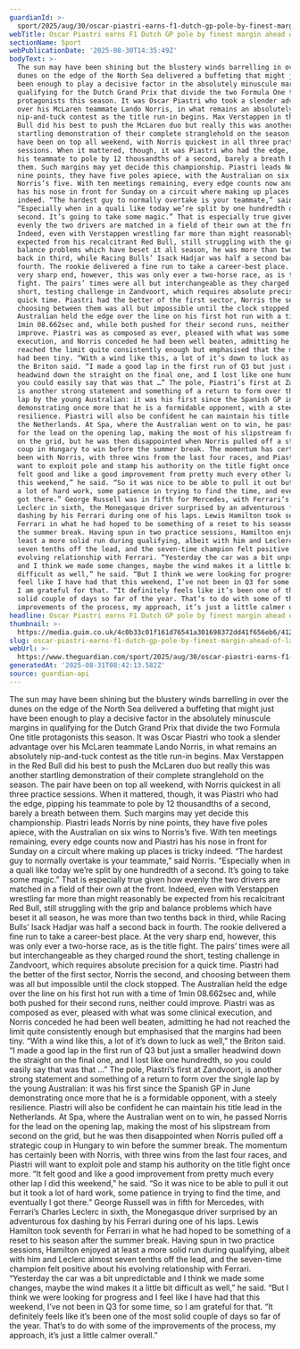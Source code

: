 ```yaml
---
guardianId: >-
  sport/2025/aug/30/oscar-piastri-earns-f1-dutch-gp-pole-by-finest-margin-ahead-of-lando-norris
webTitle: Oscar Piastri earns F1 Dutch GP pole by finest margin ahead of Lando Norris
sectionName: Sport
webPublicationDate: '2025-08-30T14:35:49Z'
bodyText: >-
  The sun may have been shining but the blustery winds barrelling in over the
  dunes on the edge of the North Sea delivered a buffeting that might just have
  been enough to play a decisive factor in the absolutely minuscule margins in
  qualifying for the Dutch Grand Prix that divide the two Formula One title
  protagonists this season. It was Oscar Piastri who took a slender advantage
  over his McLaren teammate Lando Norris, in what remains an absolutely
  nip-and-tuck contest as the title run-in begins. Max Verstappen in the Red
  Bull did his best to push the McLaren duo but really this was another
  startling demonstration of their complete stranglehold on the season. The pair
  have been on top all weekend, with Norris quickest in all three practice
  sessions. When it mattered, though, it was Piastri who had the edge, pipping
  his teammate to pole by 12 thousandths of a second, barely a breath between
  them. Such margins may yet decide this championship. Piastri leads Norris by
  nine points, they have five poles apiece, with the Australian on six wins to
  Norris’s five. With ten meetings remaining, every edge counts now and Piastri
  has his nose in front for Sunday on a circuit where making up places is tricky
  indeed. “The hardest guy to normally overtake is your teammate,” said Norris.
  “Especially when in a quali like today we’re split by one hundredth of a
  second. It’s going to take some magic.” That is especially true given how
  evenly the two drivers are matched in a field of their own at the front.
  Indeed, even with Verstappen wrestling far more than might reasonably be
  expected from his recalcitrant Red Bull, still struggling with the grip and
  balance problems which have beset it all season, he was more than two tenths
  back in third, while Racing Bulls’ Isack Hadjar was half a second back in
  fourth. The rookie delivered a fine run to take a career-best place. At the
  very sharp end, however, this was only ever a two-horse race, as is the title
  fight. The pairs’ times were all but interchangeable as they charged round the
  short, testing challenge in Zandvoort, which requires absolute precision for a
  quick time. Piastri had the better of the first sector, Norris the second, and
  choosing between them was all but impossible until the clock stopped. The
  Australian held the edge over the line on his first hot run with a time of
  1min 08.662sec and, while both pushed for their second runs, neither could
  improve. Piastri was as composed as ever, pleased with what was some clinical
  execution, and Norris conceded he had been well beaten, admitting he had not
  reached the limit quite consistently enough but emphasised that the margins
  had been tiny. “With a wind like this, a lot of it’s down to luck as well,”
  the Briton said. “I made a good lap in the first run of Q3 but just a smaller
  headwind down the straight on the final one, and I lost like one hundredth, so
  you could easily say that was that …” The pole, Piastri’s first at Zandvoort,
  is another strong statement and something of a return to form over the single
  lap by the young Australian: it was his first since the Spanish GP in June
  demonstrating once more that he is a formidable opponent, with a steely
  resilience. Piastri will also be confident he can maintain his title lead in
  the Netherlands. At Spa, where the Australian went on to win, he passed Norris
  for the lead on the opening lap, making the most of his slipstream from second
  on the grid, but he was then disappointed when Norris pulled off a strategic
  coup in Hungary to win before the summer break. The momentum has certainly
  been with Norris, with three wins from the last four races, and Piastri will
  want to exploit pole and stamp his authority on the title fight once more. “It
  felt good and like a good improvement from pretty much every other lap I did
  this weekend,” he said. “So it was nice to be able to pull it out but it took
  a lot of hard work, some patience in trying to find the time, and eventually I
  got there.” George Russell was in fifth for Mercedes, with Ferrari’s Charles
  Leclerc in sixth, the Monegasque driver surprised by an adventurous fox
  dashing by his Ferrari during one of his laps. Lewis Hamilton took seventh for
  Ferrari in what he had hoped to be something of a reset to his season after
  the summer break. Having spun in two practice sessions, Hamilton enjoyed at
  least a more solid run during qualifying, albeit with him and Leclerc almost
  seven tenths off the lead, and the seven-time champion felt positive about his
  evolving relationship with Ferrari. “Yesterday the car was a bit unpredictable
  and I think we made some changes, maybe the wind makes it a little bit
  difficult as well,” he said. “But I think we were looking for progress and I
  feel like I have had that this weekend, I’ve not been in Q3 for some time, so
  I am grateful for that. “It definitely feels like it’s been one of the most
  solid couple of days so far of the year. That’s to do with some of the
  improvements of the process, my approach, it’s just a little calmer overall.”
headline: Oscar Piastri earns F1 Dutch GP pole by finest margin ahead of Lando Norris
thumbnail: >-
  https://media.guim.co.uk/4c0b33c01f161d76541a301698372dd41f656eb6/412_0_4116_3293/500.jpg
slug: oscar-piastri-earns-f1-dutch-gp-pole-by-finest-margin-ahead-of-lando-norris
webUrl: >-
  https://www.theguardian.com/sport/2025/aug/30/oscar-piastri-earns-f1-dutch-gp-pole-by-finest-margin-ahead-of-lando-norris
generatedAt: '2025-08-31T08:42:13.582Z'
source: guardian-api
---
```

The sun may have been shining but the blustery winds barrelling in over the dunes on the edge of the North Sea delivered a buffeting that might just have been enough to play a decisive factor in the absolutely minuscule margins in qualifying for the Dutch Grand Prix that divide the two Formula One title protagonists this season. It was Oscar Piastri who took a slender advantage over his McLaren teammate Lando Norris, in what remains an absolutely nip-and-tuck contest as the title run-in begins. Max Verstappen in the Red Bull did his best to push the McLaren duo but really this was another startling demonstration of their complete stranglehold on the season. The pair have been on top all weekend, with Norris quickest in all three practice sessions. When it mattered, though, it was Piastri who had the edge, pipping his teammate to pole by 12 thousandths of a second, barely a breath between them. Such margins may yet decide this championship. Piastri leads Norris by nine points, they have five poles apiece, with the Australian on six wins to Norris’s five. With ten meetings remaining, every edge counts now and Piastri has his nose in front for Sunday on a circuit where making up places is tricky indeed. “The hardest guy to normally overtake is your teammate,” said Norris. “Especially when in a quali like today we’re split by one hundredth of a second. It’s going to take some magic.” That is especially true given how evenly the two drivers are matched in a field of their own at the front. Indeed, even with Verstappen wrestling far more than might reasonably be expected from his recalcitrant Red Bull, still struggling with the grip and balance problems which have beset it all season, he was more than two tenths back in third, while Racing Bulls’ Isack Hadjar was half a second back in fourth. The rookie delivered a fine run to take a career-best place. At the very sharp end, however, this was only ever a two-horse race, as is the title fight. The pairs’ times were all but interchangeable as they charged round the short, testing challenge in Zandvoort, which requires absolute precision for a quick time. Piastri had the better of the first sector, Norris the second, and choosing between them was all but impossible until the clock stopped. The Australian held the edge over the line on his first hot run with a time of 1min 08.662sec and, while both pushed for their second runs, neither could improve. Piastri was as composed as ever, pleased with what was some clinical execution, and Norris conceded he had been well beaten, admitting he had not reached the limit quite consistently enough but emphasised that the margins had been tiny. “With a wind like this, a lot of it’s down to luck as well,” the Briton said. “I made a good lap in the first run of Q3 but just a smaller headwind down the straight on the final one, and I lost like one hundredth, so you could easily say that was that …” The pole, Piastri’s first at Zandvoort, is another strong statement and something of a return to form over the single lap by the young Australian: it was his first since the Spanish GP in June demonstrating once more that he is a formidable opponent, with a steely resilience. Piastri will also be confident he can maintain his title lead in the Netherlands. At Spa, where the Australian went on to win, he passed Norris for the lead on the opening lap, making the most of his slipstream from second on the grid, but he was then disappointed when Norris pulled off a strategic coup in Hungary to win before the summer break. The momentum has certainly been with Norris, with three wins from the last four races, and Piastri will want to exploit pole and stamp his authority on the title fight once more. “It felt good and like a good improvement from pretty much every other lap I did this weekend,” he said. “So it was nice to be able to pull it out but it took a lot of hard work, some patience in trying to find the time, and eventually I got there.” George Russell was in fifth for Mercedes, with Ferrari’s Charles Leclerc in sixth, the Monegasque driver surprised by an adventurous fox dashing by his Ferrari during one of his laps. Lewis Hamilton took seventh for Ferrari in what he had hoped to be something of a reset to his season after the summer break. Having spun in two practice sessions, Hamilton enjoyed at least a more solid run during qualifying, albeit with him and Leclerc almost seven tenths off the lead, and the seven-time champion felt positive about his evolving relationship with Ferrari. “Yesterday the car was a bit unpredictable and I think we made some changes, maybe the wind makes it a little bit difficult as well,” he said. “But I think we were looking for progress and I feel like I have had that this weekend, I’ve not been in Q3 for some time, so I am grateful for that. “It definitely feels like it’s been one of the most solid couple of days so far of the year. That’s to do with some of the improvements of the process, my approach, it’s just a little calmer overall.”
